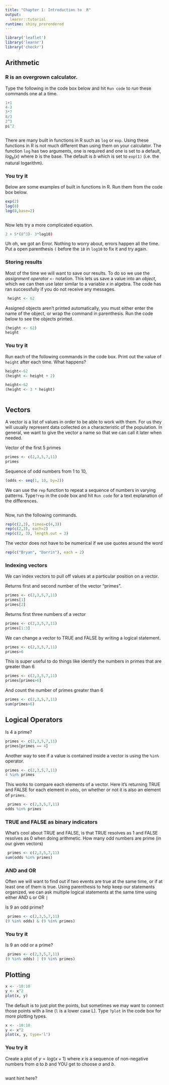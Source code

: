 ```yaml
---
title: "Chapter 1: Introduction to  R"
output: 
  learnr::tutorial
runtime: shiny_prerendered
---
```


```r
library('leaflet')
library('learnr')
library('checkr')
```



## Arithmetic

### R is an overgrown calculator.

Type the following in the code box below and hit <kbd>`Run code`</kbd> to *run* these commands one at a time.

``` r
1+1
4-3
3*7
8/3
2^3
pi^2
```

```r
    
```

There are many built in functions in R such as `log` or `exp`. Using these functions in R is not much different than using them on your calculator. The function `log` has two arguments, one is required and one is set to a default, $log_{b}(x)$ where *b* is the base. The default is *b* which is set to `exp(1)` (i.e. the natural logarithm).

### You try it

Below are some examples of built in functions in R. Run them from the code box below.

``` r
exp(2)
log(8)
log(8,base=2)
```

```r
    
```

Now lets try a more complicated equation.

```r
2 + 5*(8^3)- 3*log10)
```

::: {#calculatorexample_error1-hint}
Uh oh, we got an Error. Nothing to worry about, errors happen all the time. Put a open parenthesis `(` before the `10` in `log10` to fix it and try again.
:::


### Storing results

Most of the time we will want to save our results. To do so we use the *assignment operator* `<-` notation. This lets us save a value into an *object*, which we can then use later similar to a variable $x$ in algebra. The code has ran successfully if you do not receive any messages.

```r
 height <- 62
```

Assigned objects aren't printed automatically, you must either enter the name of the object, or wrap the command in parenthesis. Run the code below to see the objects printed.

```r
(height <- 62)
height
```

### You try it

Run each of the following commands in the code box. Print out the value of `height` after each time. What happens?

``` r
height<-62
(height <- height + 2)
```
```r
height<-62
(height <- 3 * height)
```

```r

```

## Vectors

A vector is a list of values in order to be able to work with them. For us they will usually represent data collected on a characteristic of the population. In general, we want to give the vector a name so that we can call it later when needed. 

Vector of the first 5 primes
```r
primes <- c(2,3,5,7,11)
primes
```

Sequence of odd numbers from 1 to 10, 
```r
(odds <- seq(1, 10, by=2))
```

We can use the `rep` function to repeat a sequence of numbers in varying patterns. Type`?rep` in the code box and hit <kbd>`Run code`</kbd> for a text explanation of the differences. 

```r

```

Now, run the following commands. 

```r
rep(c(2,3), times=c(4,3))
rep(c(2,3), each=2)
rep(c(2, 3), length.out = 3)
```

The vector does not have to be numerical if we use quotes around the word
```r
rep(c("Bryan", "Darrin"), each = 2)
```

### Indexing vectors

We can index vectors to pull off values at a particular position on a vector.

Returns first and second number of the vector "primes".
```r
primes <- c(2,3,5,7,11)
primes[1]
primes[2]
```

Returns first three numbers of a vector
```r
primes <- c(2,3,5,7,11)
primes[1:3]
```

We can change a vector to TRUE and FALSE by writing a logical statement. 

```r
primes <- c(2,3,5,7,11)
primes>6
```

This is super useful to do things like identify the numbers in primes that are greater than 6
```r
primes <- c(2,3,5,7,11)
primes[primes>6]
```

And count the number of primes greater than 6
```r
primes <- c(2,3,5,7,11)
sum(primes>6)
```

## Logical Operators

Is 4 a prime? 
```r
primes <- c(2,3,5,7,11)
primes[primes == 4]
```

Another way to see if a value is contained inside a vector is using the `%in%` operator. 

```r
primes <- c(2,3,5,7,11)
4 %in% primes
```

This works to compare each elements of a vector. Here it's returning TRUE and FALSE for each element in `odds`, on whether or not it is also an element of `primes`.

```r
 primes <- c(2,3,5,7,11)
odds %in% primes
```

### TRUE and FALSE as binary indicators
What's cool about TRUE and FALSE, is that TRUE resolves as 1 and FALSE resolves as 0 when doing arithmetic. 
How many odd numbers are prime (in our given vectors)
```r
 primes <- c(2,3,5,7,11)
sum(odds %in% primes)
```

### AND and OR

Often we will want to find out if two events are true at the same time, or if at least one of them is true. Using parenthesis to help keep our statements organized, we can ask multiple logical statements at the same time using either AND `&` or OR `|`

Is 9 an odd prime? 
```r
 primes <- c(2,3,5,7,11)
(9 %in% odds) & (9 %in% primes)
```

### You try it

Is 9 an odd or a prime? 
```r
 primes <- c(2,3,5,7,11)
(9 %in% odds) | (9 %in% primes)
```

## Plotting

```r
x <- -10:10
y <- x^2
plot(x, y)
```

The default is to just plot the points, but sometimes we may want to connect those points with a line (`l` is a lower case L). Type `?plot` in the code box for more plotting types. 

```r
x <- -10:10
y <- x^2
plot(x, y, type='l')
```

### You try it
Create a plot of $y = log(x+1)$ where $x$ is a sequence of non-negative numbers from $a$ to $b$ and YOU get to choose $a$ and $b$. 

```r

```

 want hint here?











